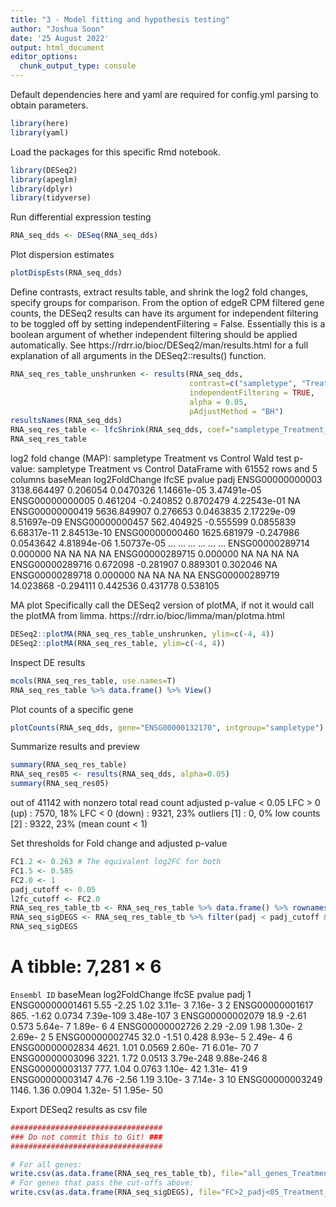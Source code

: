 ```yaml
---
title: "3 - Model fitting and hypothesis testing"
author: "Joshua Soon"
date: '25 August 2022'
output: html_document
editor_options: 
  chunk_output_type: console
---
```




Default dependencies here and yaml are required for config.yml parsing to obtain parameters.
```r
library(here)
library(yaml)
```



Load the packages for this specific Rmd notebook.
```r
library(DESeq2)
library(apeglm)
library(dplyr)
library(tidyverse)
```



Run differential expression testing
```r
RNA_seq_dds <- DESeq(RNA_seq_dds)
```



Plot dispersion estimates
```r
plotDispEsts(RNA_seq_dds)
```



Define contrasts, extract results table, and shrink the log2 fold changes, specify groups for comparison.
From the option of edgeR CPM filtered gene counts, the DESeq2 results can have its argument for independent filtering to be toggled off by setting independentFiltering = False. Essentially this is a boolean argument of whether independent filtering should be applied automatically.
See https://rdrr.io/bioc/DESeq2/man/results.html for a full explanation of all arguments in the DESeq2::results() function.
```r
RNA_seq_res_table_unshrunken <- results(RNA_seq_dds,
                                        contrast=c("sampletype", "Treatment", "Control"),
                                        independentFiltering = TRUE,
                                        alpha = 0.05,
                                        pAdjustMethod = "BH")
resultsNames(RNA_seq_dds)
RNA_seq_res_table <- lfcShrink(RNA_seq_dds, coef="sampletype_Treatment_vs_Control", type="apeglm")
RNA_seq_res_table
```
log2 fold change (MAP): sampletype Treatment vs Control 
Wald test p-value: sampletype Treatment vs Control 
DataFrame with 61552 rows and 5 columns
                   baseMean log2FoldChange     lfcSE      pvalue        padj
                  <numeric>      <numeric> <numeric>   <numeric>   <numeric>
ENSG00000000003 3138.664497       0.206054 0.0470326 1.14661e-05 3.47491e-05
ENSG00000000005    0.461204      -0.240852 0.8702479 4.22543e-01          NA
ENSG00000000419 5636.849907       0.276653 0.0463835 2.17229e-09 8.51697e-09
ENSG00000000457  562.404925      -0.555599 0.0855839 6.68317e-11 2.84513e-10
ENSG00000000460 1625.681979      -0.247986 0.0543642 4.81894e-06 1.50737e-05
...                     ...            ...       ...         ...         ...
ENSG00000289714    0.000000             NA        NA          NA          NA
ENSG00000289715    0.000000             NA        NA          NA          NA
ENSG00000289716    0.672098      -0.281907  0.889301    0.302046          NA
ENSG00000289718    0.000000             NA        NA          NA          NA
ENSG00000289719   14.023868      -0.294111  0.442536    0.431778    0.538105



MA plot
Specifically call the DESeq2 version of plotMA, if not it would call the plotMA from limma.
https://rdrr.io/bioc/limma/man/plotma.html
```r
DESeq2::plotMA(RNA_seq_res_table_unshrunken, ylim=c(-4, 4))
DESeq2::plotMA(RNA_seq_res_table, ylim=c(-4, 4))
```



Inspect DE results
```r
mcols(RNA_seq_res_table, use.names=T)
RNA_seq_res_table %>% data.frame() %>% View()
```



Plot counts of a specific gene
```r
plotCounts(RNA_seq_dds, gene="ENSG00000132170", intgroup="sampletype")
```



Summarize results and preview
```r
summary(RNA_seq_res_table)
RNA_seq_res05 <- results(RNA_seq_dds, alpha=0.05)
summary(RNA_seq_res05)
```
out of 41142 with nonzero total read count
adjusted p-value < 0.05
LFC > 0 (up)       : 7570, 18%
LFC < 0 (down)     : 9321, 23%
outliers [1]       : 0, 0%
low counts [2]     : 9322, 23%
(mean count < 1)



Set thresholds for Fold change and adjusted p-value
```r
FC1.2 <- 0.263 # The equivalent log2FC for both
FC1.5 <- 0.585
FC2.0 <- 1
padj_cutoff <- 0.05
l2fc_cutoff <- FC2.0
RNA_seq_res_table_tb <- RNA_seq_res_table %>% data.frame() %>% rownames_to_column(var="Ensembl ID") %>% as_tibble()
RNA_seq_sigDEGS <- RNA_seq_res_table_tb %>% filter(padj < padj_cutoff & abs(log2FoldChange) > l2fc_cutoff)
RNA_seq_sigDEGS
```
# A tibble: 7,281 × 6
   `Ensembl ID`    baseMean log2FoldChange  lfcSE    pvalue      padj
   <chr>              <dbl>          <dbl>  <dbl>     <dbl>     <dbl>
 1 ENSG00000001461     5.55          -2.25 1.02   3.11e-  3 7.16e-  3
 2 ENSG00000001617   865.            -1.62 0.0734 7.39e-109 3.48e-107
 3 ENSG00000002079    18.9           -2.61 0.573  5.64e-  7 1.89e-  6
 4 ENSG00000002726     2.29          -2.09 1.98   1.30e-  2 2.69e-  2
 5 ENSG00000002745    32.0           -1.51 0.428  8.93e-  5 2.49e-  4
 6 ENSG00000002834  4621.             1.01 0.0569 2.60e- 71 6.01e- 70
 7 ENSG00000003096  3221.             1.72 0.0513 3.79e-248 9.88e-246
 8 ENSG00000003137   777.             1.04 0.0763 1.10e- 42 1.31e- 41
 9 ENSG00000003147     4.76          -2.56 1.19   3.10e-  3 7.14e-  3
10 ENSG00000003249  1146.             1.36 0.0904 1.32e- 51 1.95e- 50



Export DESeq2 results as csv file
```r
##################################
### Do not commit this to Git! ###
##################################

# For all genes:
write.csv(as.data.frame(RNA_seq_res_table_tb), file="all_genes_Treatment_vs_Control.csv")
# For genes that pass the cut-offs above:
write.csv(as.data.frame(RNA_seq_sigDEGS), file="FC>2_padj<05_Treatment_vs_Control.csv")
```
